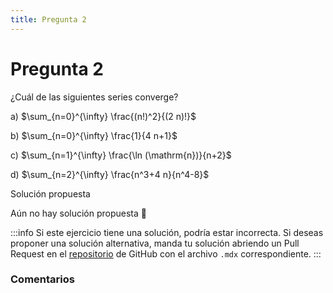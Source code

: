 ```yaml
---
title: Pregunta 2
---
```



# Pregunta 2

<div className="exercise">
¿Cuál de las siguientes series converge?

a) $\sum_{n=0}^{\infty} \frac{(n!)^2}{(2 n)!}$

b) $\sum_{n=0}^{\infty} \frac{1}{4 n+1}$

c) $\sum_{n=1}^{\infty} \frac{\ln (\mathrm{n})}{n+2}$

d) $\sum_{n=2}^{\infty} \frac{n^3+4 n}{n^4-8}$
</div>

<MDXDetails>
<summary>Solución propuesta</summary>

Aún no hay solución propuesta 🥲

:::info
Si este ejercicio tiene una solución, podría estar incorrecta. Si deseas proponer una solución alternativa, manda tu solución abriendo
un Pull Request en el [repositorio](https://github.com/crow-rojas/apuntes-fundamentals/pulls) de GitHub con el archivo
`.mdx` correspondiente.
:::

</MDXDetails>

### Comentarios

<Disqus
  url="https://crow-rojas.github.io/apuntes-fundamentals/docs/mathematics/calculus-1-2-3/exercises/2017-1/p02"
  identifier="docs/mathematics/calculus-1-2-3/exercises/2017-1/p02"
  title="2017-1 Cálculo I, II y III - Pregunta 02"
/>
